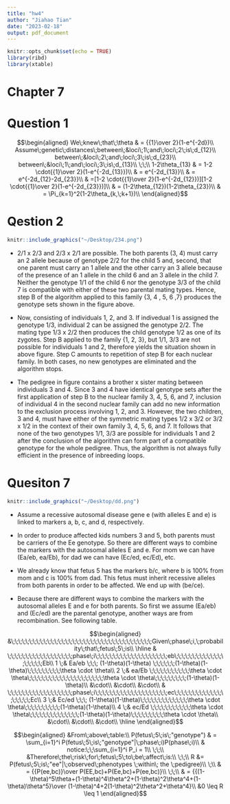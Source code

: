 ```yaml
---
title: "hw4"
author: "Jiahao Tian"
date: "2023-02-18"
output: pdf_document
---
```


```r
knitr::opts_chunk$set(echo = TRUE)
library(ribd)
library(xtable)
```


# Chapter 7

# Question 1

$$\begin{aligned}
We\;knew\;that\;\theta & = {{1}\over 2}(1-e^{-2d})\\
Assume\;genetic\;distances\;between\;&loci\;1\;and\;loci\;2\;is\;d_{12}\\
between\;&loci\;2\;and\;loci\;3\;is\;d_{23}\\
between\;&loci\;1\;and\;loci\;3\;is\;d_{13}\\
\;\;\\
1-2\theta_{13} & = 1-2 \cdot{{1}\over 2}(1-e^{-2d_{13}})\\
& = e^{-2d_{13}}\\
& = e^{-2d_{12}-2d_{23}}\\
& =[1-2 \cdot{{1}\over 2}(1-e^{-2d_{12}})][1-2 \cdot{{1}\over 2}(1-e^{-2d_{23}})]\\
& = (1-2\theta_{12})(1-2\theta_{23})\\
& = \Pi_{k=1}^2(1-2\theta_{k,\;k+1})\\
\end{aligned}$$


# Qestion 2


```r
knitr::include_graphics("~/Desktop/234.png")
```


- 2/1 x 2/3 and 2/3 x 2/1 are possible. The both parents (3, 4) must carry an 2 allele because of genotype 2/2 for the child 5 and, second, that one parent must carry an 1 allele and the other carry an 3 allele because of the presence of an 1 allele in the child 6 and an 3 allele in the child 7. Neither the genotype 1/1 of the child 6 nor the genotype 3/3 of the child 7 is compatible with either of these two parental mating types. Hence, step B of the algorithm applied to this family {3, 4 , 5, 6 ,7} produces the genotype sets shown in the figure above.

- Now, consisting of individuals 1, 2, and 3. If indivedual 1 is assigned the genotype 1/3, individual 2 can be assigned the genotype 2/2. The mating type 1/3 x 2/2 then produces the child genotype 1/2 as one of its zygotes. Step B applied to the family {1, 2, 3}, but 1/1, 3/3 are not possible for individuals 1 and 2, therefore yields the situation shown in above figure. Step C amounts to repetition of step B for each nuclear family. In both cases, no new genotypes are eliminated and the algorithm stops.

- The pedigree in figure contains a brother x sister mating between individuals 3 and 4. Since 3 and 4 have identical genotype sets after the first application of step B to the nuclear family 3, 4, 5, 6, and 7, inclusion of individual 4 in the second nuclear family can add no new information to the exclusion process involving 1, 2, and 3. However, the two children, 3 and 4, must have either of the symmetric
mating types 1/2 x 3/2 or 3/2 x 1/2 in the context of their own family 3, 4, 5, 6, and 7. It follows that none of the two genotypes 1/1, 3/3 are possible for individuals 1 and 2 after the conclusion of the algorithm can form part of a compatible genotype for the whole pedigree. Thus, the algorithm is not always fully efficient in the presence of inbreeding loops.


# Quesiton 7


```r
knitr::include_graphics("~/Desktop/dd.png")
```


- Assume a recessive autosomal disease gene e (with alleles E and e) is linked to markers a, b, c, and d, respectively. 

- In order to produce affected kids numbers 3 and 5, both parents must be carriers of the Ee genotype. So there are different ways to combine the markers with the autosomal alleles E and e. For mom we can have (Ea/eb, ea/Eb), for dad we can have (Ec/ed, ec/Ed), etc.

- We already know that fetus 5 has the markers b/c, where b is 100% from mom and c is 100% from dad. This fetus must inherit recessive alleles from both parents in order to be affected. We end up with (be/ce).

- Because there are different ways to combine the markers with the autosomal alleles E and e for both parents. So first we assume (Ea/eb) and (Ec/ed) are the parental genotype, another ways are from recombination. See following table.



$$\begin{aligned}
 &\;\;\;\;\;\;\;\;\;\;\;\;\;\;\;\;\;\;\;\;\;\;\;\;\;\;\;\;\;\;\;\;\;\;\;\;\;\;\;Given\;phase\;i,\;probability\;that\;fetus\;5\;is\\
  \hline
      & \;\;\;\;\;\;\;\;\;\;\;\;\;\;\;\;\;\;phase\;i\;\;\;\;\;\;\;\;\;\;\;\;\;\;\;\;\;\;\;\;eb\;\;\;\;\;\;\;\;\;\;\;\;\;\;\;\;\;\;\;Eb\\ 
  1 \;& Ea/eb \;\;\; (1-\theta)(1-\theta) \;\;\;\;\;\;(1-\theta)(1-\theta)\;\;\;\;\;\;\;\;\;\theta \cdot \theta\\
  2 \;& ea/Eb \;\;\;\;\;\;\;\;\;\;\;\theta \cdot \theta\;\;\;\;\;\;\;\;\;\;\;\;\;\;\;\;\;\;\;\;\;\theta \cdot \theta\;\;\;\;\;\;\;\;\;(1-\theta)(1-\theta)\\
  &\cdot\\
  &\cdot\\
  &\cdot\\
      & \;\;\;\;\;\;\;\;\;\;\;\;\;\;\;\;\;\;phase\;i\;\;\;\;\;\;\;\;\;\;\;\;\;\;\;\;\;\;\;\;ec\;\;\;\;\;\;\;\;\;\;\;\;\;\;\;\;\;\;\;Ec\\
  3 \;& Ec/ed \;\;\; (1-\theta)(1-\theta)\;\;\;\;\;\;\;\;\;\;\;\;\;\theta \cdot \theta\;\;\;\;\;\;\;\;\;\;(1-\theta)(1-\theta)\\ 
  4 \;& ec/Ed \;\;\;\;\;\;\;\;\;\;\;\theta \cdot \theta\;\;\;\;\;\;\;\;\;\;\;\;\;\;(1-\theta)(1-\theta)\;\;\;\;\;\;\;\;\;\theta \cdot \theta\\ 
  &\cdot\\
  &\cdot\\
  &\cdot\\
  \hline
\end{aligned}$$



$$\begin{aligned}
&From\;above\;table:\\
P(fetus\;5\;is\;"genotype") & = \sum_{i=1}^i P(fetus\;5\;is\;"genotype"|\;phase\;i)P(phase\;i)\\
& notice:\;\;\sum_{i=1}^i P_i  = 1\\
\;\;\\
&Therefore\;the\;risk\;for\;fetus\;5\;to\;be\;affect\;is:\\
\;\;\\
R &= P(fetus\;5\;is\;"ee"|\;observed\;phenotypes \;within\; the \;pedigree)\\
\;\\
& = {{P(ee,bc)}\over P(EE,bc)+P(Ee,bc)+P(ee,bc)}\\
\;\;\\
& = {{(1-\theta)^5\theta+(1-\theta)^4\theta^2+(1-\theta)^2\theta^4+(1-\theta)\theta^5}\over (1-\theta)^4+2(1-\theta)^2\theta^2+\theta^4}\\
&0 \leq R \leq 1
\end{aligned}$$










